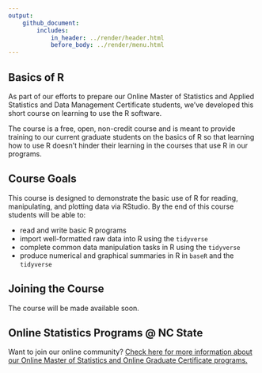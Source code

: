 ```yaml
---
output: 
    github_document:
        includes: 
            in_header: ../render/header.html
            before_body: ../render/menu.html
---
```


## Basics of R  

As part of our efforts to prepare our Online Master of Statistics and Applied Statistics and Data Management Certificate students, we've developed this short course on learning to use the R software.  

The course is a free, open, non-credit course and is meant to provide training to our current graduate students on the basics of R so that learning how to use R doesn’t hinder their learning in the courses that use R in our programs.

## Course Goals

This course is designed to demonstrate the basic use of R for reading, manipulating, and plotting data via RStudio.  By the end of this course students will be able to:  

- read and write basic R programs
- import well-formatted raw data into R using the `tidyverse`
- complete common data manipulation tasks in R using the `tidyverse`
- produce numerical and graphical summaries in R in `baseR` and the `tidyverse`  

## Joining the Course  

The course will be made available soon.  

## Online Statistics Programs @ NC State  

Want to join our online community?  [Check here for more information about our Online Master of Statistics and Online Graduate Certificate programs.](https://statistics.sciences.ncsu.edu/graduate/online-programs/) 
